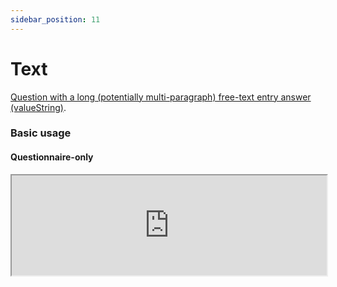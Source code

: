 ```yaml
---
sidebar_position: 11
---
```



# Text

[Question with a long (potentially multi-paragraph) free-text entry answer (valueString)](https://hl7.org/fhir/r4/codesystem-item-type.html#item-type-text).

### Basic usage

#### Questionnaire-only

<IframeContainer storyUrl="https://smartforms.csiro.au/storybook/index.html?path=/story/component-itemtype-text--text-basic">
  <iframe
    src="https://smartforms.csiro.au/storybook/iframe.html?args=&id=component-itemtype-text--text-basic"
    width="100%"
    height="160"
  />
</IframeContainer>

#### With Response

<IframeContainer storyUrl="https://smartforms.csiro.au/storybook/index.html?path=/story/component-itemtype-text--text-basic-response">
  <iframe
    src="https://smartforms.csiro.au/storybook/iframe.html?args=&id=component-itemtype-text--text-basic-response"
    width="100%"
    height="160"
  />
</IframeContainer>

:::tip

Pressing the enter key in the **text** component increases its height.

:::

### Advanced usage

#### Calculations

<IframeContainer storyUrl="https://smartforms.csiro.au/storybook/index.html?path=/story/component-itemtype-text--text-calculation">
  <iframe
    src="https://smartforms.csiro.au/storybook/iframe.html?args=&id=component-itemtype-text--text-calculation"
    width="100%"
    height="750"
  />
</IframeContainer>

If there are any advanced usage scenarios you'd like to see, feel free to [let us know](https://github.com/aehrc/smart-forms/issues/new).

### SDC Supported extensions

| Code                 | Usage                                                                                                                                             |
| -------------------- | ------------------------------------------------------------------------------------------------------------------------------------------------- |
| variable             | http://hl7.org/fhir/StructureDefinition/variable                                                                                                  |
| initialExpression    | http://hl7.org/fhir/uv/sdc/StructureDefinition/sdc-questionnaire-initialExpression<br/>- InitialExpression should evaluate to a string value.     |
| calculatedExpression | http://hl7.org/fhir/uv/sdc/StructureDefinition/sdc-questionnaire-calculatedExpression<br/>- CalculatedExpression should evaluate to string value. |
| enableWhenExpression | http://hl7.org/fhir/uv/sdc/StructureDefinition/sdc-questionnaire-enableWhenExpression                                                             |
| hidden               | http://hl7.org/fhir/StructureDefinition/questionnaire-hidden                                                                                      |
| entryFormat          | http://hl7.org/fhir/StructureDefinition/entryFormat                                                                                               |
| required             | item.required                                                                                                                                     |
| repeats              | item.repeats                                                                                                                                      |
| readOnly             | item.readOnly                                                                                                                                     |
| maxLength            | item.maxLength                                                                                                                                    |
| minLength            | http://hl7.org/fhir/StructureDefinition/minLength                                                                                                 |
| regex                | http://hl7.org/fhir/StructureDefinition/regex                                                                                                     |
| initial              | item.initial                                                                                                                                      |
| enableWhen           | item.enableWhen                                                                                                                                   |
| enableBehavior       | item.enableBehavior                                                                                                                               |
| text                 | item.text                                                                                                                                         |

